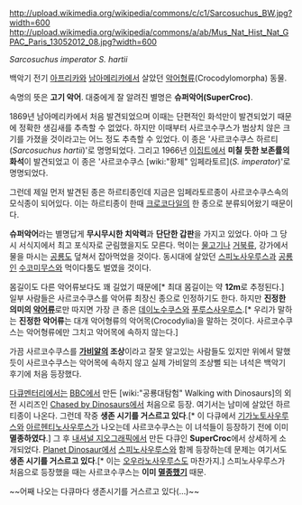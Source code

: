 http://upload.wikimedia.org/wikipedia/commons/c/c1/Sarcosuchus_BW.jpg?width=600
http://upload.wikimedia.org/wikipedia/commons/a/ab/Mus_Nat_Hist_Nat_GPAC_Paris_13052012_08.jpg?width=600

''Sarcosuchus imperator''
''S. hartii''

백악기 전기 [[아프리카]]와 [[남아메리카]]에서 살았던 [[악어]]형류(Crocodylomorpha) 동물.

속명의 뜻은 '''고기 악어'''. 대중에게 잘 알려진 별명은 '''슈퍼악어(SuperCroc)'''.

1869년 남아메리카에서 처음 발견되었으며 이때는 단편적인 화석만이 발견되었기 때문에 정확한 생김새를 추측할 수 없었다. 하지만 이때부터 사르코수쿠스가 범상치 않은 크기를 가졌을 것이라고는 어느 정도 추측할 수 있었다. 이 종은 '사르코수쿠스 하르티(''Sarcosuchus hartii'')'로 명명되었다. 그리고 1966년 [[이집트]]에서 '''미칠 듯한 보존률의 화석'''이 발견되었고 이 종은 '사르코수쿠스 [wiki:"황제" 임페라토르](''S. imperator'')'로 명명되었다.

그런데 제일 먼저 발견된 종은 하르티종인데 지금은 임페라토르종이 사르코수쿠스속의 모식종이 되어있다. 이는 하르티종이 한때 [[크로코다일]]의 한 종으로 분류되어왔기 때문이다.

'''슈퍼악어'''라는 별명답게 '''무시무시한 치악력'''과 '''단단한 갑판'''을 가지고 있었다. 아마 그 당시 서식지에서 최고 포식자로 군림했을지도 모른다. 먹이는 [[물고기]]나 [[거북]]류, 강가에서 물을 마시는 [[공룡]]도 덮쳐서 잡아먹었을 것이다. 동시대에 살았던 [[스피노사우루스]]과 [[공룡]]인 [[수코미무스]]와 먹이다툼도 벌였을 것이다.

몸길이도 다른 악어류보다도 꽤 길었기 때문에[* 최대 몸길이는 약 '''12m'''로 추정된다.] 일부 사람들은 사르코수쿠스를 악어류 최장신 종으로 인정하기도 한다. 하지만 '''진정한 의미의 [[악어]]류'''로만 따지면 가장 큰 종은 [[데이노수쿠스]]와 [[푸루스사우루스]].[* 우리가 말하는 '''진정한 악어류'''는 대개 악어형류의 악어목(Crocodylia)을 말하는 것이다. 사르코수쿠스는 악어형류에만 그치고 악어목에 속하지 않는다.]

가끔 사르코수쿠스를 '''[[가비알]]의 조상'''이라고 잘못 알고있는 사람들도 있지만 위에서 말했듯이 사르코수쿠스는 악어목에 속하지 않고 실제 가비알의 조상뻘 되는 녀석은 백악기 후기에 처음 등장했다.

[[다큐멘터리]]에서는 [[BBC]]에서 만든 [wiki:"공룡대탐험" Walking with Dinosaurs]의 외전 시리즈인 [[Chased by Dinosaurs]]에서 처음으로 등장. 여기서는 남미에 살았던 하르티종이 나온다. 그런데 작중 '''생존 시기를 거스르고 있다'''.[* 이 다큐에서 [[기가노토사우루스]]와 [[아르헨티노사우루스]]가 나오는데 사르코수쿠스는 이 녀석들이 등장하기 전에 이미 '''멸종하였다'''.] 그 후 [[내셔널 지오그래픽]]에서 만든 다큐인 '''SuperCroc'''에서 상세하게 소개되었다. [[Planet Dinosaur]]에서 [[스피노사우루스]]와 함께 등장하는데 문제는 여기서도 '''생존 시기를 거스르고 있다'''.[* 이는 [[오우라노사우루스]]도 마찬가지.] 스피노사우루스가 처음으로 등장했을 때는 사르코수쿠스는 '''이미 [[멸종]]했기''' 때문.

~~어째 나오는 다큐마다 생존시기를 거스르고 있다(...)~~
